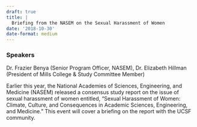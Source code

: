 ```yaml
---
draft: true 
title: |
  Briefing from the NASEM on the Sexual Harassment of Women
date: '2018-10-30'
date-format: medium 
---
```



### Speakers  
Dr. Frazier Benya (Senior Program Officer, NASEM), Dr. Elizabeth Hillman (President of Mills College & Study Committee Member)

Earlier this year, the National Academies of Sciences, Engineering, and Medicine (NASEM) released a consensus study report on the issue of sexual harassment of women entitled, "Sexual Harassment of Women: Climate, Culture, and Consequences in Academic Sciences, Engineering, and Medicine." This event will cover a briefing on the report with the UCSF community.


